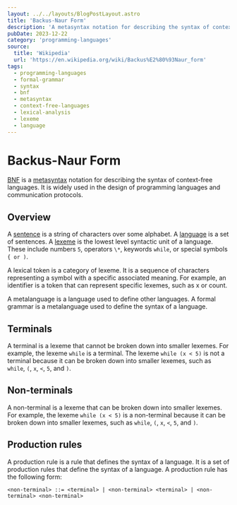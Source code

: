 ```yaml
---
layout: ../../layouts/BlogPostLayout.astro
title: 'Backus-Naur Form'
description: 'A metasyntax notation for describing the syntax of context-free languages.' 
pubDate: 2023-12-22
category: 'programming-languages'
source:
  title: 'Wikipedia'
  url: 'https://en.wikipedia.org/wiki/Backus%E2%80%93Naur_form'
tags:
  - programming-languages
  - formal-grammar
  - syntax
  - bnf
  - metasyntax
  - context-free-languages
  - lexical-analysis
  - lexeme
  - language
---
```

# Backus-Naur Form

<a href="https://en.wikipedia.org/wiki/Backus%E2%80%93Naur_form" target="_blank">BNF</a> is a <a href="https://en.wikipedia.org/wiki/Metasyntax" target="_blank">metasyntax</a> notation for describing the syntax of context-free languages. It is widely used in the design of programming languages and communication protocols.

## Overview

A <a href="https://en.wikipedia.org/wiki/Sentence_(linguistics)" target="_blank">sentence</a> is a string of characters over some alphabet. A <a href="https://en.wikipedia.org/wiki/Formal_language" target="_blank">language</a> is a set of sentences. A <a href="https://en.wikipedia.org/wiki/Lexical_analysis#Lexeme" target="_blank">lexeme</a> is the lowest level syntactic unit of a language. These include numbers `5`, operators `\*`, keywords `while`, or special symbols `{ or )`.

A lexical token is a category of lexeme. It is a sequence of characters representing a symbol with a specific associated meaning. For example, an identifier is a token that can represent specific lexemes, such as x or count.

A metalanguage is a language used to define other languages. A formal grammar is a metalanguage used to define the syntax of a language.

## Terminals

A terminal is a lexeme that cannot be broken down into smaller lexemes. For example, the lexeme `while` is a terminal. The lexeme `while (x < 5)` is not a terminal because it can be broken down into smaller lexemes, such as `while`, `(`, `x`, `<`, `5`, and `)`.

## Non-terminals

A non-terminal is a lexeme that can be broken down into smaller lexemes. For example, the lexeme `while (x < 5)` is a non-terminal because it can be broken down into smaller lexemes, such as `while`, `(`, `x`, `<`, `5`, and `)`.

## Production rules

A production rule is a rule that defines the syntax of a language. It is a set of production rules that define the syntax of a language. A production rule has the following form:

```bnf
<non-terminal> ::= <terminal> | <non-terminal> <terminal> | <non-terminal> <non-terminal>
